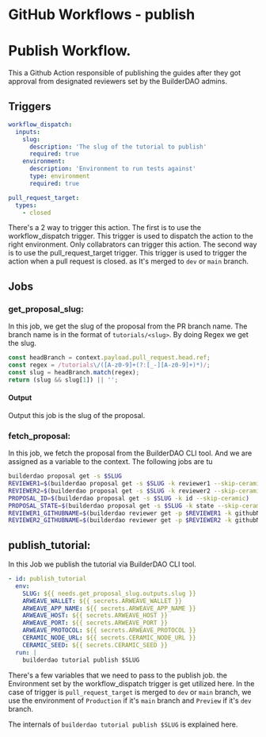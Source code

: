 # GitHub Workflows - publish


# Publish Workflow.

This a Github Action responsible of publishing the guides after they got approval from designated reviewers set by the BuilderDAO admins.

## Triggers

```yaml
workflow_dispatch:
  inputs:
    slug:
      description: 'The slug of the tutorial to publish'
      required: true
    environment:
      description: 'Environment to run tests against'
      type: environment
      required: true

pull_request_target:
  types:
    - closed
```

There's a 2 way to trigger this action. The first is to use the workflow_dispatch trigger. This trigger is used to dispatch the action to the right environment.
Only collabrators can trigger this action. The second way is to use the pull_request_target trigger. This trigger is used to trigger the action when a pull request is closed. as It's merged to `dev` or `main` branch.

## Jobs

### get_proposal_slug:

In this job, we get the slug of the proposal from the PR branch name.
The branch name is in the format of `tutorials/<slug>`. By doing Regex we get the slug.

```js
const headBranch = context.payload.pull_request.head.ref;
const regex = /tutorials\/([A-z0-9]+(?:[_-][A-z0-9]+)*)/;
const slug = headBranch.match(regex);
return (slug && slug[1]) || '';
```

#### Output

Output this job is the slug of the proposal.

### fetch_proposal:

In this job, we fetch the proposal from the BuilderDAO CLI tool.
And we are assigned as a variable to the context. The following jobs are tu

```bash
builderdao proposal get -s $SLUG
REVIEWER1=$(builderdao proposal get -s $SLUG -k reviewer1 --skip-ceramic)
REVIEWER2=$(builderdao proposal get -s $SLUG -k reviewer2 --skip-ceramic)
PROPOSAL_ID=$(builderdao proposal get -s $SLUG -k id --skip-ceramic)
PROPOSAL_STATE=$(builderdao proposal get -s $SLUG -k state --skip-ceramic)
REVIEWER1_GITHUBNAME=$(builderdao reviewer get -p $REVIEWER1 -k githubName)
REVIEWER2_GITHUBNAME=$(builderdao reviewer get -p $REVIEWER2 -k githubName)
```

## publish_tutorial:

In this Job we publish the tutorial via BuilderDAO CLI tool.

```yaml
- id: publish_tutorial
  env:
    SLUG: ${{ needs.get_proposal_slug.outputs.slug }}
    ARWEAVE_WALLET: ${{ secrets.ARWEAVE_WALLET }}
    ARWEAVE_APP_NAME: ${{ secrets.ARWEAVE_APP_NAME }}
    ARWEAVE_HOST: ${{ secrets.ARWEAVE_HOST }}
    ARWEAVE_PORT: ${{ secrets.ARWEAVE_PORT }}
    ARWEAVE_PROTOCOL: ${{ secrets.ARWEAVE_PROTOCOL }}
    CERAMIC_NODE_URL: ${{ secrets.CERAMIC_NODE_URL }}
    CERAMIC_SEED: ${{ secrets.CERAMIC_SEED }}
  run: |
    builderdao tutorial publish $SLUG
```

There's a few variables that we need to pass to the publish job. the Environment set by the workflow_dispatch trigger is get utilized here. In the case of trigger is `pull_request_target` is merged to `dev` or `main` branch, we use the environment of `Production` if it's `main` branch and `Preview` if it's `dev` branch.

The internals of `builderdao tutorial publish $SLUG` is explained here.

<Authors date="August 27th, 2021">
  <Author name="Necmttn" link="https://twitter.com/Necmttn" />
</Authors>
